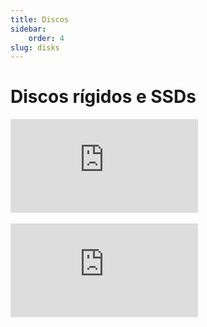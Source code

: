 ```yaml
---
title: Discos
sidebar:
    order: 4
slug: disks
---
```


# Discos rígidos e SSDs

<div style={{ textAlign: 'center' }}>
  <iframe 
      style={{
          display: 'block',
          margin: 'auto',
          width: '100%',
          height: '50vh',
      }}
      src="https://www.youtube.com/embed/5Mh3o886qpg" 
      frameborder="0" 
      allowFullScreen>
  </iframe>
</div>
<br/>

<div style={{ textAlign: 'center' }}>
  <iframe 
      style={{
          display: 'block',
          margin: 'auto',
          width: '100%',
          height: '50vh',
      }}
      src="https://www.youtube.com/embed/wtdnatmVdIg" 
      frameborder="0" 
      allowFullScreen>
  </iframe>
</div>
<br/>
